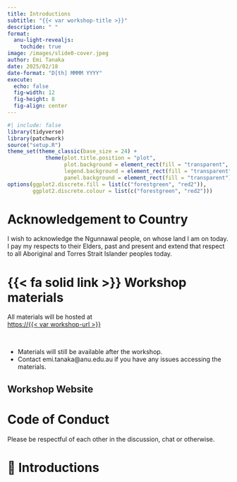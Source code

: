```yaml
---
title: Introductions
subtitle: "{{< var workshop-title >}}"
description: " "
format:
  anu-light-revealjs:
    tochide: true
image: /images/slide0-cover.jpeg
author: Emi Tanaka
date: 2025/02/18
date-format: "D[th] MMMM YYYY"
execute: 
  echo: false
  fig-width: 12
  fig-height: 8
  fig-align: center
---
```



```r
#| include: false
library(tidyverse)
library(patchwork)
source("setup.R")
theme_set(theme_classic(base_size = 24) + 
            theme(plot.title.position = "plot",
                  plot.background = element_rect(fill = "transparent", color = "transparent"),
                  legend.background = element_rect(fill = "transparent"),
                  panel.background = element_rect(fill = "transparent")))
options(ggplot2.discrete.fill = list(c("forestgreen", "red2")),
        ggplot2.discrete.colour = list(c("forestgreen", "red2")))
```

# Acknowledgement to Country {background-color="#F5EDDE"}

::: notes

I wish to acknowledge the Ngunnawal people, on whose land I am on today. I pay my respects to their Elders, past and present and extend that respect to all Aboriginal and Torres Strait Islander peoples today.

:::



# {{< fa solid link >}} Workshop materials

::: box

All materials will be hosted at<br> 
[https://{{< var workshop-url >}}](https://{{< var workshop-url >}}){.f1 target="_blank"}

:::

<Br>

- Materials will still be available after the workshop. 
- Contact emi.tanaka@anu.edu.au if you have any issues accessing the materials.

## Workshop Website {background-iframe="https://emitanaka.org/workshop-intro-stats/" background-interactive=true}




# Code of Conduct {background-color="#F5EDDE"}

Please be respectful of each other in the discussion, chat or otherwise.


# 👋 Introductions {background-color="#F5EDDE"}





